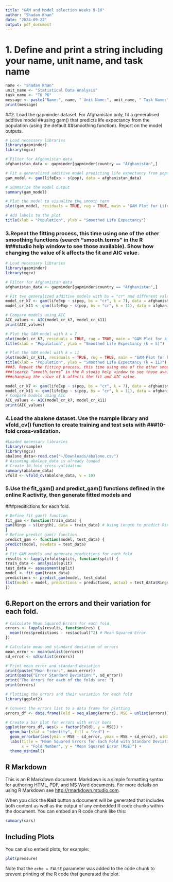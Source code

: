 ```yaml
---
title: "GAM and Model selection Weeks 9-10"
author: "Shadan Khan"
date: "2024-09-22"
output: pdf_document
---
```


# 1. Define and print a string including your name, unit name, and task name

```r

name <- "Shadan Khan"
unit_name <- "Statistical Data Analysis"
task_name <- "T6 P6"
message <- paste("Name:", name, " Unit Name:", unit_name, " Task Name:", task_name)
print(message)

```
##2. Load the gapminder dataset. For Afghanistan only, fit a generalised additive model
##using gam() that predicts life expectancy from the population (using the default
##smoothing function). Report on the model outputs.

```r
# Load necessary libraries
library(gapminder)
library(mgcv)

# Filter for Afghanistan data
afghanistan_data <- gapminder[gapminder$country == "Afghanistan",]

# Fit a generalized additive model predicting life expectancy from population
gam_model <- gam(lifeExp ~ s(pop), data = afghanistan_data)

# Summarize the model output
summary(gam_model)

# Plot the model to visualize the smooth term
plot(gam_model, residuals = TRUE, rug = TRUE, main = "GAM Plot for Life Expectancy vs Population (Afghanistan)", se = TRUE)

# Add labels to the plot
title(xlab = "Population", ylab = "Smoothed Life Expectancy")
```
### 3.Repeat the fitting process, this time using one of the other smoothing functions (search “smooth.terms” in the R ###studio help window to see those available). Show how changing the value of k affects the fit and AIC value.
```r
# Load necessary libraries
library(gapminder)
library(mgcv)

# Filter for Afghanistan data
afghanistan_data <- gapminder[gapminder$country == "Afghanistan",]

# Fit two generalized additive models with bs = "cr" and different values of k
model_cr_k7 <- gam(lifeExp ~ s(pop, bs = "cr", k = 7), data = afghanistan_data)
model_cr_k11 <- gam(lifeExp ~ s(pop, bs = "cr", k = 11), data = afghanistan_data)

# Compare models using AIC
AIC_values <- AIC(model_cr_k7, model_cr_k11)
print(AIC_values)

# Plot the GAM model with k = 7
plot(model_cr_k7, residuals = TRUE, rug = TRUE, main = "GAM Plot for k = 7 (bs = 'cr')", se = TRUE)
title(xlab = "Population", ylab = "Smoothed Life Expectancy (k = 5)")

# Plot the GAM model with k = 11
plot(model_cr_k11, residuals = TRUE, rug = TRUE, main = "GAM Plot for k = 11 (bs = 'cr')", se = TRUE)
title(xlab = "Population", ylab = "Smoothed Life Expectancy (k = 11)")
###3. Repeat the fitting process, this time using one of the other smoothing functions
###(search “smooth.terms” in the R studio help window to see those available). Show how
###changing the value of k affects the fit and AIC value.

model_cr_k7 <- gam(lifeExp ~ s(pop, bs = "cr", k = 7), data = afghanistan_data)
model_cr_k11 <- gam(lifeExp ~ s(pop, bs = "cr", k = 11), data = afghanistan_data)
# Compare models using AIC
AIC_values <- AIC(model_cr_k7, model_cr_k11)
print(AIC_values)

```
### 4.Load the abalone dataset. Use the rsample library and vfold_cv() function to create training and test sets with ###10-fold cross-validation.

```r
#Loaded necessary libraries
library(rsample)
library(mgcv)
abalone_data<-read.csv("~/Downloads/abalone.csv")
# Assuming abalone_data is already loaded
# Create 10-fold cross-validation
summary(abalone_data)
vfold <- vfold_cv(abalone_data, v = 10)

```

### 5.Use the fit_gam() and predict_gam() functions defined in the online R activity, then generate fitted models and 
###preditictions for each fold.

```r
# Define fit_gam() function
fit_gam <- function(train_data) {
gam(Rings ~ s(Length), data = train_data) # Using Length to predict Rings
}
# Define predict_gam() function
predict_gam <- function(model, test_data) {
predict(model, newdata = test_data)
}
# Fit GAM models and generate predictions for each fold
results <- lapply(vfold$splits, function(split) {
train_data <- analysis(split)
test_data <- assessment(split)
model <- fit_gam(train_data)
predictions <- predict_gam(model, test_data)
list(model = model, predictions = predictions, actual = test_data$Rings)
})
```

## 6.Report on the errors and their variation for each fold.

```r

# Calculate Mean Squared Errors for each fold
errors <- lapply(results, function(res) {
  mean((res$predictions - res$actual)^2) # Mean Squared Error
})

# Calculate mean and standard deviation of errors
mean_error <- mean(unlist(errors))
sd_error <- sd(unlist(errors))

# Print mean error and standard deviation
print(paste("Mean Error:", mean_error))
print(paste("Error Standard Deviation:", sd_error))
print("The errors for each of the folds are: ")
print(errors)

# Plotting the errors and their variation for each fold
library(ggplot2)

# Convert the errors list to a data frame for plotting
errors_df <- data.frame(Fold = seq_along(errors), MSE = unlist(errors))

# Create a bar plot for errors with error bars
ggplot(errors_df, aes(x = factor(Fold), y = MSE)) +
  geom_bar(stat = "identity", fill = "red") +
  geom_errorbar(aes(ymin = MSE - sd_error, ymax = MSE + sd_error), width = 0.2) +
  labs(title = "Mean Squared Errors for Each Fold with Standard Deviation",
       x = "Fold Number", y = "Mean Squared Error (MSE)") +
  theme_minimal()

```


## R Markdown

This is an R Markdown document. Markdown is a simple formatting syntax for authoring HTML, PDF, and MS Word documents. For more details on using R Markdown see <http://rmarkdown.rstudio.com>.

When you click the **Knit** button a document will be generated that includes both content as well as the output of any embedded R code chunks within the document. You can embed an R code chunk like this:

```r
summary(cars)
```

## Including Plots

You can also embed plots, for example:

```r
plot(pressure)
```

Note that the `echo = FALSE` parameter was added to the code chunk to prevent printing of the R code that generated the plot.
